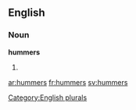 
==English==

===Noun===
'''hummers'''

# {{plural of|[[hummer]]}}

[[Category:English plurals]]

[[ar:hummers]]
[[fr:hummers]]
[[sv:hummers]]